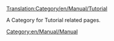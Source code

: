 [[Translation:Category/en/Manual/Tutorial]]

A Category for Tutorial related pages.

[[Category:en/Manual/Manual]]